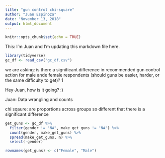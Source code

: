```yaml
---
title: "gun control chi-square"
author: "Juan Espinoza"
date: "November 13, 2018"
output: html_document
---
```


```r
knitr::opts_chunk$set(echo = TRUE)
```

This: I'm Juan and I'm updating this markdown file here.

```r
library(tidyverse)
gc_df <- read_csv("gc_df.csv")
```

we are asking: is there a significant difference in recommended gun control action for male ande female respondents (should guns be easier, harder, or the same difficulty to get)? 1


Hey Juan, how is it going? :) 


Juan: Data wrangling and counts

chi sqaure: are proportions across groups so different that there is a significant difference

```r
get_guns <- gc_df %>% 
  filter(gender != "NA", make_get_guns != "NA") %>% 
  count(gender, make_get_guns) %>% 
  spread(make_get_guns, n) %>% 
  select(-gender)

rownames(get_guns) <- c("Female", "Male")
```

